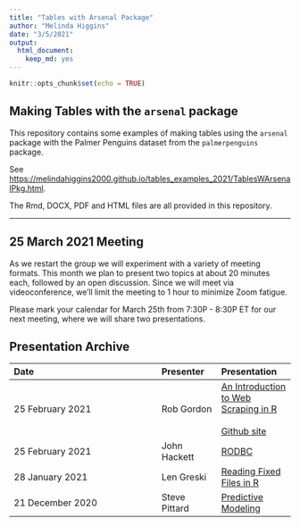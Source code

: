 ```yaml
---
title: "Tables with Arsenal Package"
author: "Melinda Higgins"
date: "3/5/2021"
output: 
  html_document: 
    keep_md: yes
---
```


```r
knitr::opts_chunk$set(echo = TRUE)
```

## Making Tables with the `arsenal` package

This repository contains some examples of making tables using the `arsenal` package with the Palmer Penguins dataset from the `palmerpenguins` package.

See [https://melindahiggins2000.github.io/tables_examples_2021/TablesWArsenalPkg.html](https://melindahiggins2000.github.io/tables_examples_2021/TablesWArsenalPkg.html).

The Rmd, DOCX, PDF and HTML files are all provided in this repository.

-----

## 25 March 2021 Meeting

As we restart the group we will experiment with a variety of meeting formats. This month we plan to present two topics at about 20 minutes each, followed by an open discussion. Since we will meet via videoconference, we'll limit the meeting to 1 hour to minimize Zoom fatigue.

Please mark your calendar for March 25th from 7:30P - 8:30P ET for our next meeting, where we will share two presentations.


## Presentation Archive

|Date|Presenter|Presentation|
|:---------|:---|:---- |
|25 February 2021|Rob Gordon|[An Introduction to Web Scraping in R](http://bit.ly/3qWogUR)<br><br> [Github site](http://bit.ly/3uJ3x9E)|
|25 February 2021|John Hackett|[RODBC](http://bit.ly/3dMPppD)|
|28 January 2021|Len Greski|[Reading Fixed Files in R](https://bit.ly/2ZgadgR)|
|21 December 2020| Steve Pittard|[Predictive Modeling](http://bit.ly/3qp2IA7)|